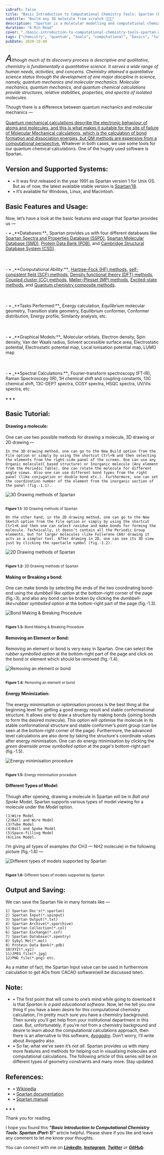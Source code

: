 ```yaml
---
isDraft: false
title: "Basic Introduction to Computational Chemistry Tools: Spartan (Part-1)"
subtitle: "Build any 3D molecule from scratch 🎉🎉🎉"
description: "Spartan is a molecular modelling and computational chemistry application from Wavefunction. The initial release was in 1991 and it is available for Windows, MacOS X and Linux."
duration: "6 Min Read"
cover: "./basic-introduction-to-computational-chemistry-tools-spartan.webp"
tags: ["chemistry", "quantum", "tools", "computational", "basics", "tutorial"]
pubDate: 2020-10-08
---
```


<div>

_<span style="font-size:30px;">A</span>lthough much of its discovery process is descriptive and qualitative, chemistry is fundamentally a quantitative science. It serves a wide range of human needs, activities, and concerns. Chemistry attained a quantitative science status through the development of one major discipline in science, namely, quantum mechanics and molecular mechanics. Molecular mechanics, quantum mechanics, and quantum chemical calculations provide structures, relative stabilities, properties, and spectra of isolated molecules._

Though there is a difference between quantum mechanics and molecular mechanics — <br></br><a href="https://www.researchgate.net/post/Quantum_Mechanics_vs_Molecular_Mechanics_in_molecular_docking_how_to_choose#:~:text=Quantum%20mechanical%20calculations%20describe%20the,expensive%20from%20a%20computational%20perspective." target="_blank">Quantum mechanical calculations describe the electronic behaviour of atoms and molecules, and this is what makes it suitable for the site of failure of Molecular Mechanical calculations, which is the calculation of bond formation and dissociation energies, but QM methods are expensive from a computational perspective.</a> Whatever in both cases, we use some tools for our quantum chemical calculations. One of the hugely used software is Spartan.

## Version and Supported Systems:
- • It was first released in the year 1991 as Spartan version 1 for Unix OS. But as of now, the latest available stable version is <a href="https://www.wavefun.com/" target="_blank">Spartan’18</a>.
- • It’s available for Windows, Linux, and Macintosh.

## Basic Features and Usage:
Now, let’s have a look at the basic features and usage that Spartan provides us —
<div style="text-align:left;">
- • _**Databases:**_ Spartan provides us with four different databases like <a href="http://ww2.wavefun.com/products/databases/sspd/sspd_main.html" target="_blank">Spartan Spectra and Properties Database (SSPD)</a>, <a href="http://ww2.wavefun.com/products/databases/smd/wf_smd.html" target="_blank">Spartan Molecular Database (SMD)</a>, <a href="https://www.rcsb.org/" target="_blank">Protein Data Bank (PDB)</a>, and <a href="http://ww2.wavefun.com/products/databases/csd/ccdc_csd.html" target="_blank">Cambridge Structural Database System (CSD)</a>.<br></br><br></br>
- • _**Computational Ability:**_ <a href="https://en.wikipedia.org/wiki/Hartree%E2%80%93Fock_method" target="_blank">Hartree–Fock (HF) methods</a>, <a href="https://en.wikipedia.org/wiki/Self-consistent_field" target="_blank">self-consistent field (SCF) methods</a>, <a href="https://en.wikipedia.org/wiki/Density_functional_theory" target="_blank">Density functional theory (DFT) methods</a>, <a href="https://en.wikipedia.org/wiki/Coupled_cluster" target="_blank">Coupled cluster (CC) methods</a>, <a href="https://en.wikipedia.org/wiki/M%C3%B8ller%E2%80%93Plesset_perturbation_theory" target="_blank">Møller–Plesset (MP) methods</a>, <a href="https://en.wikipedia.org/wiki/Excited_state" target="_blank">Excited-state methods</a>, and <a href="https://en.wikipedia.org/wiki/Quantum_chemistry_composite_methods" target="_blank">Quantum chemistry composite methods</a>.<br></br><br></br>
- • _**Tasks Performed:**_ Energy calculation, Equilibrium molecular geometry, Transition state geometry, Equilibrium conformer, Conformer distribution, Energy profile, Similarity analysis, etc.<br></br><br></br>
- • _**Graphical Models:**_ Molecular orbitals, Electron density, Spin density, Van der Waals radius, Solvent accessible surface area, Electrostatic potential, Electrostatic potential map, Local ionisation potential map, LUMO map<br></br><br></br>
- • _**Spectral Calculations:**_ Fourier-transform spectroscopy (FT-IR), Raman Spectroscopy (IR), 1H chemical shift and coupling constants, 13C chemical shift, 13C-DEPT spectra, COSY spectra, HSQC spectra, UV/Vis spectra, etc.
</div>

<p class="sectionDivider">⁕ ⁕ ⁕</p>

## Basic Tutorial:
#### Drawing a molecule: 
One can use two possible methods for drawing a molecule, 3D drawing or 2D drawing —
```
In the 3D drawing method, one can go to the New Build option from the File option or simply by using the shortcut Ctrl+N and then selecting the elements from the right-side panel of the screen. One can use any Organic molecule(C based structure) or Inorganic molecule (Any element from the Periodic Table). One can rotate the molecule for different angle views. Also one can use different bond types from the right panel (like conjugation or double bond etc.). Furthermore, one can set the coordination number of the element from the inorganic section of the panel (fig.-1.1).
```

<div><div>

<img src={ThreeDDrawingModes.src} alt="3D Drawing methods of Spartan" /><br></br>

<sup>**Figure 1.1:** 3D Drawing methods of Spartan</sup>

</div></div>

```
On the other hand, in the 2D drawing method, one can go to the New Sketch option from the File option or simply by using the shortcut Ctrl+K and then one can select residue and make bonds for forming the molecule. Technically, it doesn’t contain all the Periodic Group elements, but for larger molecules (like Fullerene C60) drawing it acts as a simpler tool. After drawing in 2D, one can see its 3D view just by clicking the spectacle symbol (fig.-1.2).
```

<div><div>

<img src={TwoDDrawingModes.src} alt="2D Drawing methods of Spartan" /><br></br>

<sup>**Figure 1.2:** 2D Drawing methods of Spartan</sup>

</div></div>

#### Making or Breaking a bond:
One can make bonds by selecting the ends of the two coordinating bond-end using the _dumbbell like option_ at the bottom-right corner of the page (fig.-3), and also any bond can be broken by clicking the _dumbbell-like+rubber symbolled option_ at the bottom-right part of the page (fig.-1.3).

<div><div>

<img src={BondMakingBreaking.src} alt="Bond Making & Breaking Procedure" /><br></br>

<sup>**Figure 1.3:** Bond Making & Breaking Procedure</sup>

</div></div>

#### Removing an Element or Bond: 
Removing an element or bond is very easy in Spartan. One can select the _rubber symbolled option_ at the bottom-right part of the page and click on the bond or element which should be removed (fig.-1.4).

<div><div>

<img src={RemoveElement.src} alt="Removing an element or bond" /><br></br>

<sup>**Figure 1.4:** Removing an element or bond</sup>

</div></div>

#### Energy Minimization: 
The energy minimisation or optimisation process is the best thing at the beginning level for getting a good energy result and stable conformational structure. It allows one to draw a structure by making bonds (joining bonds to form the desired molecule). This option will optimise the molecule in its stable conformational structure and stable conformer’s point group (can be seen at the bottom-right corner of the page). Furthermore, the advanced level calculations are also done by taking the structure's coordinate values after energy minimisation. One can do energy minimisation by clicking the _green downside arrow symbolled option_ at the page's bottom-right part (fig.-1.5).

<div><div>

<img src={EnergyMinimization.src} alt="Energy minimisation procedure" /><br></br>

<sup>**Figure 1.5:** Energy minimisation procedure</sup>

</div></div>

#### Different Types of Model: 
Though after opening, drawing a molecule in Spartan will be in _Ball and Spoke Model_, Spartan supports various types of model viewing for a molecule under the _Model_ option.
```
(1)Wire Model
(2)Ball and Wire Model
(3)Tube Model
(4)Ball and Spoke Model
(5)Space-filling Model
(6)Line Model.
```
I’m giving all types of examples (for CH3 — NH2 molecule) in the following picture (fig.-1.6) —

<div><div>

<img src={ModelTypes.src} alt="Different types of models supported by Spartan" /><br></br>

<sup>**Figure 1.6:** Different types of models supported by Spartan</sup>

</div></div>

## Output and Saving:
We can save the Spartan file in many formats like —
```
1) Spartan Doc's(*.spartan)
2) Spartan Input(*.spinput)
3) Spartan Output(*.txt)
4) Spartan Archive(*.sparchive)
5) Spartan Collection(*.col)
6) Spartan Eschange(*.sxf)
7) Spartan Database(*.spentry)
8) Sybyl Mol(*.mol)
9) Protein Data Bank(*.pdb)
10)XYZ(*.xyz)
11)JPEG file(*.jpg)
12)PNG file(*.png) etc.
```
As a matter of fact, the Spartan Input value can be used in furthermore calculation to get AOs from CACAO software(will be discussed later).

## Note:
- • The first point that will come to one’s mind while going to download it is that _Spartan is a paid educational software_. Now, let me tell you one thing if you have a keen desire for this computational chemistry calculation, I’m pretty much sure you have a chemistry background. Then surely you’ll get help from your institutional department in this case. But, unfortunately, if you’re not from a chemistry background and desire to learn about the computational calculations approach, then there is an alternative to this software, _<a href="https://avogadro.en.softonic.com/" target="_blank">Avogadro</a>_. Don’t worry, I’ll write about Avogadro also.
- • So far, what we’ve seen it’s not _all_. Spartan provides us with many more features and methods for helping out in visualising molecules and computational calculations. The following article of this series will be on different types of geometry constraints and many more. Stay updated.

## References:
- • [Wikipedia](https://en.wikipedia.org/wiki/Spartan_(chemistry_software))
- • [Spartan documentation](https://www.wavefun.com/spartan-documentation)
- • [Spartan manual](https://dasher.wustl.edu/chem478/software/spartan-manual.pdf)

<p class="sectionDivider">⁕ ⁕ ⁕</p>

<div class="citationBlockquote">
Thank you for reading.

I hope you found this **_“Basic Introduction to Computational Chemistry Tools: Spartan (Part-1)”_** article helpful. Please share if you like and leave any comment to let me know your thoughts.

You can connect with me on <i><b><a href="https://www.linkedin.com/in/aritraroy24/" target="_blank">LinkedIn</a></b></i>, <i><b><a href="https://twitter.com/royaritra24" target="_blank">Instagram</a></b></i>, <i><b><a href="https://twitter.com/aritraroy24" target="_blank">Twitter</a></b></i> or <i><b><a href="https://github.com/aritraroy24" target="_blank">GitHub</a></b></i>.

</div>

</div>